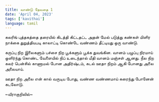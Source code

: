 ```yaml
---
title: வாண்டு தேவதை 1
date: 'April 04, 2023'
tags: ['kavithai']
language: tamil
---
```


கலரிங் புத்தகத்தை தரையில் கிடத்தி
கிட்டதட்ட அதன் மேல் படுத்து
கண்கள் மிளிர
நாக்கை துறுத்தியபடி
காலாட்டி கொண்டே
வண்ணம் தீட்டியது ஒரு வாண்டு. 

கருப்பு நிற இலைகளும்
பச்சை நிற பூக்களும் பூக்க துவங்கின. 
வானம் பழுப்பு நிரமாய் ஒளிர்ந்து கொண்ட வேளையில் நிப் உடைந்தால்
மீதி வானம் மஞ்சள் ஆனது.
நீல நிற கலர் பென்சில் காணாமல் போன அதிர்ஷ்டம், கடல் ஊதா நிறம் ஆகி போனது
அலை அலையாய். 

ஊதா நிற அலை என் கால் வருடிய போது,
வண்ண வண்ணமாய் கரைந்து போனேன் கடலோடு. 

~வீராகுறிலில்~